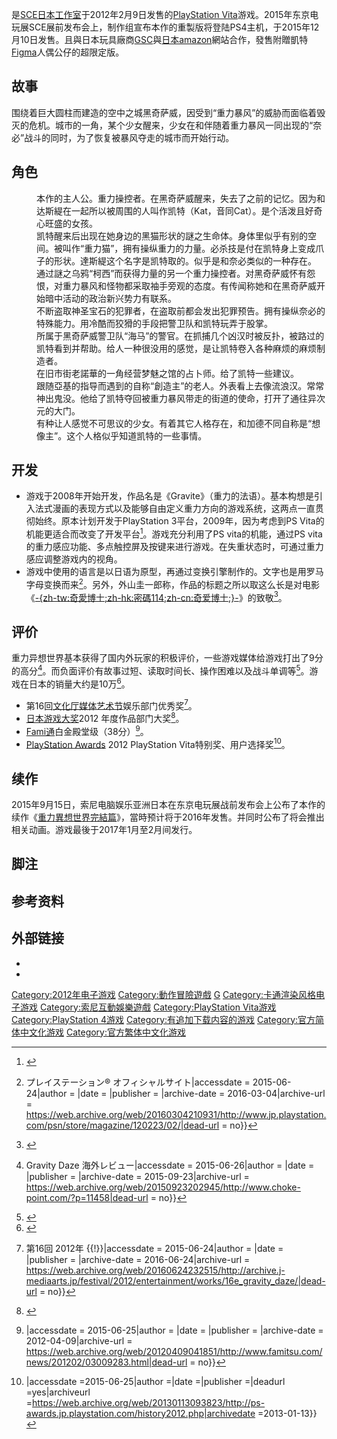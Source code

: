 {{NoteTA
| G1=Games
}}
{{Infobox video game
| japanese = GRAVITY DAZE/重力的眩暈:上層への帰還において彼女の内宇宙に生じた摂動
| english = Gravity Rush
| genre = [[动作冒险游戏|动作冒险]]
| image =
| platforms  = [[PlayStation_Vita|PlayStation Vita]]，[[PlayStation_4|PlayStation 4]]
| developer  = [[SCE日本工作室|SCE日本工作室]]
| publisher  = [[索尼电脑娱乐|索尼电脑娱乐]]
| director   = {{link-en|外山圭一郎|Keiichiro Toyama}}
| producer   = [[五十峯誠|五十峯誠]]
| designer   = 外山圭一郎
| programmer = [[橫川裕|橫川裕]]
| writer     = 外山圭一郎
| artist     = [[山口由晃|山口由晃]]
| composer   = [[田中公平|田中公平]]
| modes      =
| released   = '''PlayStation Vita'''{{Vgrelease|JP|2012年2月9日|TWHK|2012年2月9日|NA|2012年6月12日|EU|2012年6月13日}}'''PlayStation 4'''{{Vgrelease|JP|2015年12月10日<ref>[http://www.jp.playstation.com/scej/title/gravitydaze/ps4/#gd_preorder PS4®専用ソフトウェア『GRAVITY DAZE』 空に落ちる快感が、PlayStation®4で加速する].SCEJA.[2015-09-15].]</ref>|CN|2015年12月10日<ref>[http://www.playstation.com.cn/newsdetail/newsdetail12.htm PlayStation®4简体中文版游戏《重力异想世界 重制版》 将于12月10日全球首发上市，建议零售价249元人民币].SCESH.[2015-11-12].]</ref>}}
}}

{{Vgname|重力异想世界|ja=GRAVITY DAZE/重力的眩暈:上層への帰還において彼女の内宇宙に生じた摂動{{efn|副标题译“重力眩晕：在回归上层时她体内的宇宙产生的摄动”}}|en=Gravity Rush|aka-cn=重力眩晕}}是[[索尼電腦娛樂日本工作室|SCE日本工作室]]于2012年2月9日发售的[[PlayStation_Vita|PlayStation Vita]]游戏。2015年东京电玩展SCE展前发布会上，制作组宣布本作的重製版将登陆PS4主机，于2015年12月10日发售。且與日本玩具廠商[[Good_Smile_Company|GSC]]與[[亚马逊日本|日本amazon]]網站合作，發售附贈凱特[[Figma|Figma]]人偶公仔的超限定版。

== 故事 ==

围绕着巨大圆柱而建造的空中之城黑奇萨威，因受到“重力暴风”的威胁而面临着毁灭的危机。城市的一角，某个少女醒来，少女在和伴随着重力暴风一同出现的“奈必”战斗的同时，为了恢复被暴风夺走的城市而开始行动。

== 角色 ==

; {{nihongo|凯特|キトゥン|Kat|配音：[[小林沙苗|小林沙苗]]}}
: 本作的主人公。重力操控者。在黑奇萨威醒来，失去了之前的记忆。因为和达斯緹在一起所以被周围的人叫作凯特（Kat，音同Cat）。是个活泼且好奇心旺盛的女孩。
; {{nihongo|達斯緹|ダスティ|Dusty}}
: 凯特醒来后出现在她身边的黑猫形状的謎之生命体。身体里似乎有别的空间。被叫作“重力猫”，拥有操纵重力的力量。必杀技是付在凯特身上变成爪子的形状。達斯緹这个名字是凯特取的。似乎是和奈必类似的一种存在。
; {{nihongo|拉文|クロウ|Raven|配音：[[木下紗華|木下紗華]]}}
: 通过謎之乌鸦“柯西”而获得力量的另一个重力操控者。对黑奇萨威怀有怨恨，对重力暴风和怪物都采取袖手旁观的态度。有传闻称她和在黑奇萨威开始暗中活动的政治新兴势力有联系。
; {{nihongo|艾里亚斯|エイリアス|Alias}}
: 不断盗取神圣宝石的犯罪者，在盗取前都会发出犯罪预告。拥有操纵奈必的特殊能力。用冷酷而狡猾的手段把警卫队和凯特玩弄于股掌。
; {{nihongo|席得|シドー|Syd|配音：[[四宮豪|四宮豪]]}}
: 所属于黑奇萨威警卫队“海马”的警官。在抓捕几个凶汉时被反扑，被路过的凯特看到并帮助。给人一种很没用的感觉，是让凯特卷入各种麻烦的麻烦制造者。
; {{nihongo|亞基|アキ|Aki|配音：[[〆野潤子|〆野潤子]]}}
: 在旧市街老諾華的一角经营梦魅之馆的占卜师。给了凯特一些建议。
; {{nihongo|加德|ゲイド|Gade|配音：[[高岡瓶瓶|高岡瓶瓶]]}}
: 跟随亞基的指导而遇到的自称“創造主”的老人。外表看上去像流浪汉。常常神出鬼没。他给了凯特夺回被重力暴风带走的街道的使命，打开了通往异次元的大门。
; {{nihongo|辛亞奈|シアネア|Cyanea|配音：[[谷井明日香|谷井明日香]]}}
: 有种让人感觉不可思议的少女。有着其它人格存在，和加德不同自称是“想像主”。这个人格似乎知道凯特的一些事情。

== 开发 ==

* 游戏于2008年开始开发，作品名是《Gravite》（重力的法语）。基本构想是引入法式漫画的表现方式以及能够自由定义重力方向的游戏系统，这两点一直贯彻始终。原本计划开发于PlayStation 3平台，2009年，因为考虑到PS Vita的机能更适合而改变了开发平台<ref>{{Cite web|url = http://www.4gamer.net/games/134/G013499/20120402060/|title = 4Gamer.net ― 「GRAVITY DAZE」はいかにして生まれたか？ そのアートコンセプトと開発工程そして，チームマネジメントを開発スタッフが語る|accessdate = 2015-06-24|author = |date = |publisher = |archive-date = 2017-07-24|archive-url = https://web.archive.org/web/20170724113355/http://www.4gamer.net/games/134/G013499/20120402060/|dead-url = no}}</ref>。游戏充分利用了PS vita的机能，通过PS vita的重力感应功能、多点触控屏及按键来进行游戏。在失重状态时，可通过重力感应调整游戏内的视角。
* 游戏中使用的语言是以日语为原型，再通过变换引擎制作的。文字也是用罗马字母变换而来<ref>{{Cite web|url = http://www.jp.playstation.com/psn/store/magazine/120223/02/|title = GRAVITY DAZE {{!}} プレイステーション® オフィシャルサイト|accessdate = 2015-06-24|author = |date = |publisher = |archive-date = 2016-03-04|archive-url = https://web.archive.org/web/20160304210931/http://www.jp.playstation.com/psn/store/magazine/120223/02/|dead-url = no}}</ref>。另外，外山圭一郎称，作品的标题之所以取这么长是对电影《[[奇爱博士|-{zh-tw:奇愛博士;zh-hk:密碼114;zh-cn:奇爱博士;}-]]》的致敬<ref>{{Cite web|url = http://www.famitsu.com/news/201202/02009313.html|title = 『GRAVITY DAZE』の開発スタジオに潜入！――先行体験会&制作スタジオ見学ツアーが開催 - ファミ通.com|accessdate = 2015-06-24|author = |date = |publisher = |archive-date = 2012-02-14|archive-url = https://web.archive.org/web/20120214164057/http://www.famitsu.com/news/201202/02009313.html|dead-url = no}}</ref>。

== 评价 ==
{{VG Reviews
|GR = 82%
|MC = 83/100
}}

重力异想世界基本获得了国内外玩家的积极评价，一些游戏媒体给游戏打出了9分的高分<ref>{{Cite web|url = http://www.choke-point.com/?p=11458|title = Choke Point {{!}} Gravity Daze 海外レビュー|accessdate = 2015-06-26|author = |date = |publisher = |archive-date = 2015-09-23|archive-url = https://web.archive.org/web/20150923202945/http://www.choke-point.com/?p=11458|dead-url = no}}</ref>。而负面评价有故事过短、读取时间长、操作困难以及战斗单调等<ref>{{Cite web|url = http://www.inside-games.jp/article/2012/08/21/59089.html|title = 【CEDEC 2012】『GRAVITY DAZE』ヒットの理由|accessdate = 2015-06-26|author = |date = |publisher = |archive-date = 2019-06-12|archive-url = https://web.archive.org/web/20190612074552/https://www.inside-games.jp/article/2012/08/21/59089.html|dead-url = no}}</ref>。游戏在日本的销量大约是10万<ref>{{Cite web|url = http://www.inside-games.jp/article/2012/03/28/55505.html|title = PS Vita『GRAVITY DAZE』10万本突破、外山ディレクターが報告|accessdate = 2015-06-26|author = |date = |publisher = |archive-date = 2021-03-08|archive-url = https://web.archive.org/web/20210308061751/https://www.inside-games.jp/article/2012/03/28/55505.html|dead-url = no}}</ref>。
* 第16回[[文化廳媒體藝術祭|文化厅媒体艺术节]]娱乐部门优秀奖<ref>{{Cite web|url = http://archive.j-mediaarts.jp/festival/2012/entertainment/works/16e_gravity_daze/|title = 優秀賞 - GRAVITY DAZEエンターテインメント部門 {{!}} 第16回 2012年 {{!}}|accessdate = 2015-06-24|author = |date = |publisher = |archive-date = 2016-06-24|archive-url = https://web.archive.org/web/20160624232515/http://archive.j-mediaarts.jp/festival/2012/entertainment/works/16e_gravity_daze/|dead-url = no}}</ref>。
* [[日本游戏大奖|日本游戏大奖]]2012 年度作品部门大奖<ref>{{Cite web|url = http://awards.cesa.or.jp/2012/prize/year/01.html|title = 日本ゲーム大賞2012 > 受賞作品 > 年間作品部門|accessdate = 2015-06-24|author = |date = |publisher = |archive-date = 2020-02-24|archive-url = https://web.archive.org/web/20200224173008/http://awards.cesa.or.jp/2012/prize/year/01.html|dead-url = no}}</ref>。
* [[Fami通|Fami通]]白金殿堂级（38分）<ref>{{Cite web|url = http://www.famitsu.com/news/201202/03009283.html|title = 週刊ファミ通2012年2月16日号新作ゲームクロスレビューより - ファミ通.com {{!}}|accessdate = 2015-06-25|author = |date = |publisher = |archive-date = 2012-04-09|archive-url = https://web.archive.org/web/20120409041851/http://www.famitsu.com/news/201202/03009283.html|dead-url = no}}</ref>。
* [[PlayStation_Awards|PlayStation Awards]] 2012 PlayStation Vita特别奖、用户选择奖<ref>{{Cite web|url =http://ps-awards.jp.playstation.com/history2012.php|title =プレイステーション®アワード2012の過去受賞 {{!}}|accessdate =2015-06-25|author =|date =|publisher =|deadurl =yes|archiveurl =https://web.archive.org/web/20130113093823/http://ps-awards.jp.playstation.com/history2012.php|archivedate =2013-01-13}}</ref>。

== 续作 ==
2015年9月15日，索尼电脑娱乐亚洲日本在东京电玩展战前发布会上公布了本作的续作《[[重力異想世界完結篇|重力異想世界完結篇]]》，當時预计将于2016年发售。并同时公布了将会推出相关动画。游戏最後于2017年1月至2月间发行。

== 脚注 ==
{{notelist|iger=}}

== 参考资料==
{{reflist}}

== 外部链接 ==

* {{Official websites|PlayStation Vita版官方网站|http://www.jp.playstation.com/scej/title/gravitydaze/index.html|日本|https://www.playstation.com/en-us/games/gravity-rush-psvita/|北美|https://www.playstation.com/en-gb/games/gravity-rush-psvita/|欧洲}}
* {{Official websites|PlayStation 4版官方网站|http://www.jp.playstation.com/scej/title/gravitydaze/ps4/|日本|http://www.playstation.com.cn/ps4/ps4-game-page-21.htm|中国大陆}}
{{重力異想世界}}
{{DEFAULTSORT:Gravity Rush}}
[[Category:2012年电子游戏|Category:2012年电子游戏]]
[[Category:動作冒險遊戲|Category:動作冒險遊戲]]
[[Category:女主人公電子遊戲|G]]
[[Category:卡通渲染风格电子游戏|Category:卡通渲染风格电子游戏]]
[[Category:索尼互動娛樂遊戲|Category:索尼互動娛樂遊戲]]
[[Category:PlayStation_Vita游戏|Category:PlayStation Vita游戏]]
[[Category:PlayStation_4游戏|Category:PlayStation 4游戏]]
[[Category:有追加下载内容的游戏|Category:有追加下载内容的游戏]]
[[Category:官方简体中文化游戏|Category:官方简体中文化游戏]]
[[Category:官方繁体中文化游戏|Category:官方繁体中文化游戏]]